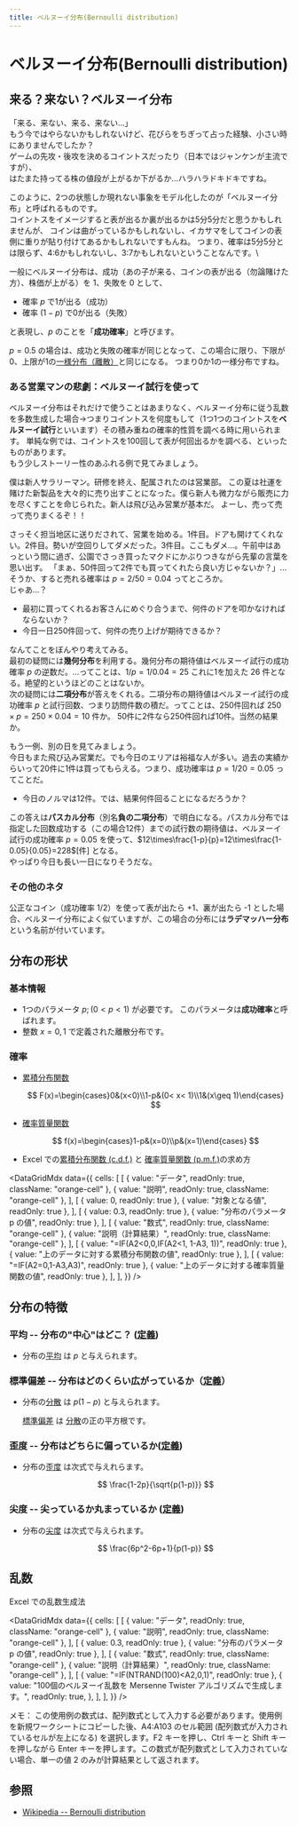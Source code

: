 ```yaml
---
title: ベルヌーイ分布(Bernoulli distribution)
---
```



# ベルヌーイ分布(Bernoulli distribution)

## 来る？来ない？ベルヌーイ分布

「来る、来ない、来る、来ない...」\
もう今ではやらないかもしれないけど、花びらをちぎって占った経験、小さい時にありませんでしたか？\
ゲームの先攻・後攻を決めるコイントスだったり（日本ではジャンケンが主流ですが）、\
はたまた持ってる株の値段が上がるか下がるか...ハラハラドキドキですね。

このように、2つの状態しか現れない事象をモデル化したのが「ベルヌーイ分布」と呼ばれるものです。\
コイントスをイメージすると表が出るか裏が出るかは5分5分だと思うかもしれませんが、 コインは曲がっているかもしれないし、イカサマをしてコインの表側に重りが貼り付けてあるかもしれないですもんね。 つまり、確率は5分5分とは限らず、4:6かもしれないし、3:7かもしれないということなんです。\

一般にベルヌーイ分布は、成功（あの子が来る、コインの表が出る（勿論賭けた方）、株価が上がる）を 1、失敗を 0 として、

- 確率 $p$ で1が出る（成功）
- 確率 $(1-p)$ で0が出る（失敗）

と表現し、$p$ のことを「**成功確率**」と呼びます。

$p = 0.5$ の場合は、成功と失敗の確率が同じとなって、この場合に限り、下限が0、上限が1の[一様分布（離散）](uniform-distribution-discrete.mdx)と同じになる。 つまり0か1の一様分布ですね。

### ある営業マンの悲劇：ベルヌーイ試行を使って

ベルヌーイ分布はそれだけで使うことはあまりなく、ベルヌーイ分布に従う乱数を多数生成した場合→つまりコイントスを何度もして（1つ1つのコイントスを**ベルヌーイ試行**といいます）その積み重ねの確率的性質を調べる時に用いられます。 単純な例では、コイントスを100回して表が何回出るかを調べる、といったものがあります。\
もう少しストーリー性のあふれる例で見てみましょう。

僕は新人サラリーマン。研修を終え、配属されたのは営業部。 この夏は社運を賭けた新製品を大々的に売り出すことになった。僕ら新人も微力ながら販売に力を尽くすことを命じられた。新人は飛び込み営業が基本だ。 よーし、売って売って売りまくるぞ！！

さっそく担当地区に送りだされて、営業を始める。1件目。ドアも開けてくれない。2件目。勢いが空回りしてダメだった。3件目。ここもダメ...。午前中はあっという間に過ぎ、公園でさっき買ったマクドにかぶりつきながら先輩の言葉を思い出す。 「まぁ、50件回って2件でも買ってくれたら良い方じゃないか？」...そうか、すると売れる確率は $p=2/50=0.04$ ってところか。\
じゃあ...？

- 最初に買ってくれるお客さんにめぐり合うまで、何件のドアを叩かなければならないか？
- 今日一日250件回って、何件の売り上げが期待できるか？

なんてことをぼんやり考えてみる。\
最初の疑問には**幾何分布**を利用する。幾何分布の期待値はベルヌーイ試行の成功確率 $p$ の逆数だ。...ってことは、$1/p=1/0.04=25$ これに1を加えた 26 件となる。絶望的というほどのことはないか。\
次の疑問には**二項分布**が答えをくれる。二項分布の期待値はベルヌーイ試行の成功確率 $p$ と試行回数、つまり訪問件数の積だ。ってことは、250件回れば $250\times p=250\times 0.04=10$ 件か。 50件に2件なら250件回れば10件。当然の結果か。

もう一例、別の日を見てみましょう。\
今日もまた飛び込み営業だ。でも今日のエリアは裕福な人が多い。過去の実績からいって20件に1件は買ってもらえる。つまり、成功確率は $p=1/20=0.05$ ってことだ。

- 今日のノルマは12件。では、結果何件回ることになるだろうか？

この答えは**パスカル分布**（別名**負の二項分布**）で明白になる。パスカル分布では指定した回数成功する（この場合12件）までの試行数の期待値は、ベルヌーイ試行の成功確率 $p=0.05$ を使って、$12\times\frac{1-p}{p}=12\times\frac{1-0.05}{0.05}=228$[件] となる。\
やっぱり今日も長い一日になりそうだな。

### その他のネタ

公正なコイン（成功確率 1/2）を使って表が出たら +1、裏が出たら -1 とした場合、ベルヌーイ分布によく似ていますが、この場合の分布には**ラデマッハー分布**という名前が付いています。

## 分布の形状

### 基本情報

- 1つのパラメータ $p;(0< p< 1)$ が必要です。 このパラメータは**成功確率**と呼ばれます。
- 整数 $x={0, 1}$ で定義された離散分布です。

### 確率

- [累積分布関数](/docs/glossary#cumulative-distribution-function)

  $$
  F(x)=\begin{cases}0&(x<0)\\1-p&(0< x< 1)\\1&(x\geq 1)\end{cases}
  $$

- [確率質量関数](/docs/glossary#probability-mass-function)

  $$
  f(x)=\begin{cases}1-p&(x=0)\\p&(x=1)\end{cases}
  $$

- Excel での[累積分布関数 (c.d.f.)](/docs/glossary#cumulative-distribution-function) と [確率質量関数 (p.m.f.)](/docs/glossary#probability-mass-function)の求め方

<DataGridMdx
  data={{
    cells: [
      [
        { value: "データ", readOnly: true, className: "orange-cell" },
        { value: "説明", readOnly: true, className: "orange-cell" },
      ],
      [
        { value: 0, readOnly: true },
        { value: "対象となる値", readOnly: true },
      ],
      [
        { value: 0.3, readOnly: true },
        { value: "分布のパラメータ p の値", readOnly: true },
      ],
      [
        { value: "数式", readOnly: true, className: "orange-cell" },
        { value: "説明（計算結果）", readOnly: true, className: "orange-cell" },
      ],
      [
        { value: "=IF(A2<0,0,IF(A2<1, 1-A3, 1))", readOnly: true },
        { value: "上のデータに対する累積分布関数の値", readOnly: true },
      ],
      [
        { value: "=IF(A2=0,1-A3,A3)", readOnly: true },
        { value: "上のデータに対する確率質量関数の値", readOnly: true },
      ],
    ],
  }}
/>

## 分布の特徴

### 平均 -- 分布の"中心"はどこ？ ([定義](/docs/glossary#central-moment))

- 分布の[平均](/docs/glossary#central-moment) は $p$ と与えられます。

### 標準偏差 -- 分布はどのくらい広がっているか（[定義](/docs/glossary#standard-deviation)）

- 分布の[分散](/docs/glossary#standard-deviation) は $p(1-p)$ と与えられます。

  [標準偏差](/docs/glossary#standard-deviation) は [分散](/docs/glossary#variance)の正の平方根です。

### 歪度 -- 分布はどちらに偏っているか([定義](/docs/glossary#skewness))

- 分布の[歪度](/docs/glossary#skewness) は次式で与えれらます。

  $$
  \frac{1-2p}{\sqrt{p(1-p)}}
  $$

### 尖度 -- 尖っているか丸まっているか ([定義](/docs/glossary#kurtosis))

- 分布の[尖度](/docs/glossary#kurtosis) は次式で与えられます。

  $$
  \frac{6p^2-6p+1}{p(1-p)}
  $$

## 乱数

Excel での乱数生成法

<DataGridMdx
  data={{
    cells: [
      [
        { value: "データ", readOnly: true, className: "orange-cell" },
        { value: "説明", readOnly: true, className: "orange-cell" },
      ],
      [
        { value: 0.3, readOnly: true },
        { value: "分布のパラメータ p の値", readOnly: true },
      ],
      [
        { value: "数式", readOnly: true, className: "orange-cell" },
        { value: "説明（計算結果）", readOnly: true, className: "orange-cell" },
      ],
      [
        { value: "=IF(NTRAND(100)<A2,0,1)", readOnly: true },
        {
          value:
            "100個のベルヌーイ乱数を Mersenne Twister アルゴリズムで生成します。",
          readOnly: true,
        },
      ],
    ],
  }}
/>

メモ： この使用例の数式は、配列数式として入力する必要があります。使用例を新規ワークシートにコピーした後、A4:A103 のセル範囲 (配列数式が入力されているセルが左上になる) を選択します。F2 キーを押し、Ctrl キーと Shift キーを押しながら Enter キーを押します。この数式が配列数式として入力されていない場合、単一の値 2 のみが計算結果として返されます。

## 参照

- [Wikipedia -- Bernoulli distribution](http://en.wikipedia.org/wiki/Bernoulli_distribution)
